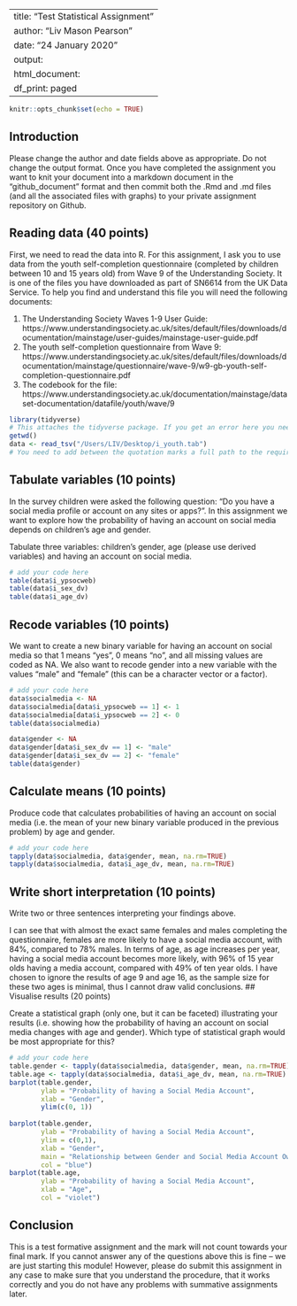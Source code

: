 
---
title: "Test Statistical Assignment"
author: "Liv Mason Pearson"
date: "24 January 2020"
output:
  html_document:
    df_print: paged
---
  
  ```r
knitr::opts_chunk$set(echo = TRUE)
```

## Introduction

Please change the author and date fields above as appropriate. Do not change the output format. Once you have completed the assignment you want to knit your document into a markdown document in the "github_document" format and then commit both the .Rmd and .md files (and all the associated files with graphs) to your private assignment repository on Github.

## Reading data (40 points)

First, we need to read the data into R. For this assignment, I ask you to use data from the youth self-completion questionnaire (completed by children between 10 and 15 years old) from Wave 9 of the Understanding Society. It is one of the files you have downloaded as part of SN6614 from the UK Data Service. To help you find and understand this file you will need the following documents:
  
  1) The Understanding Society Waves 1-9 User Guide: https://www.understandingsociety.ac.uk/sites/default/files/downloads/documentation/mainstage/user-guides/mainstage-user-guide.pdf
2) The youth self-completion questionnaire from Wave 9: https://www.understandingsociety.ac.uk/sites/default/files/downloads/documentation/mainstage/questionnaire/wave-9/w9-gb-youth-self-completion-questionnaire.pdf
3) The codebook for the file: https://www.understandingsociety.ac.uk/documentation/mainstage/dataset-documentation/datafile/youth/wave/9


```r
library(tidyverse)
# This attaches the tidyverse package. If you get an error here you need to install the package first. 
getwd()
data <- read_tsv("/Users/LIV/Desktop/i_youth.tab")
# You need to add between the quotation marks a full path to the required file on your computer.
```

## Tabulate variables (10 points)

In the survey children were asked the following question: "Do you have a social media profile or account on any sites or apps?". In this assignment we want to explore how the probability of having an account on social media depends on children's age and gender.

Tabulate three variables: children's gender, age (please use derived variables) and having an account on social media.

```r
# add your code here
table(data$i_ypsocweb)
table(data$i_sex_dv)
table(data$i_age_dv)
```

## Recode variables (10 points)

We want to create a new binary variable for having an account on social media so that 1 means "yes", 0 means "no", and all missing values are coded as NA. We also want to recode gender into a new variable with the values "male" and "female" (this can be a character vector or a factor).

```r
# add your code here
data$socialmedia <- NA
data$socialmedia[data$i_ypsocweb == 1] <- 1
data$socialmedia[data$i_ypsocweb == 2] <- 0
table(data$socialmedia)

data$gender <- NA
data$gender[data$i_sex_dv == 1] <- "male"
data$gender[data$i_sex_dv == 2] <- "female"
table(data$gender)
```

## Calculate means (10 points)

Produce code that calculates probabilities of having an account on social media (i.e. the mean of your new binary variable produced in the previous problem) by age and gender. 

```r
# add your code here
tapply(data$socialmedia, data$gender, mean, na.rm=TRUE)
tapply(data$socialmedia, data$i_age_dv, mean, na.rm=TRUE)
```

## Write short interpretation (10 points)

Write two or three sentences interpreting your findings above.

I can see that with almost the exact same females and males completing the questionnaire, females are more likely to have a social media account, with 84%, compared to 78% males. In terms of age, as age increases per year, having a social media account becomes more likely, with 96% of 15 year olds having a media account, compared with 49% of ten year olds. I have chosen to ignore the results of age 9 and age 16, as the sample size for these two ages is minimal, thus I cannot draw valid conclusions.
## Visualise results (20 points)

Create a statistical graph (only one, but it can be faceted) illustrating your results (i.e. showing how the probability of having an account on social media changes with age and gender). Which type of statistical graph would be most appropriate for this?
  
```r
# add your code here
table.gender <- tapply(data$socialmedia, data$gender, mean, na.rm=TRUE)
table.age <- tapply(data$socialmedia, data$i_age_dv, mean, na.rm=TRUE)
barplot(table.gender,
        ylab = "Probability of having a Social Media Account",
        xlab = "Gender",
        ylim(c(0, 1))
        
barplot(table.gender,
        ylab = "Probability of having a Social Media Account",
        ylim = c(0,1),
        xlab = "Gender",
        main = "Relationship between Gender and Social Media Account Ownership",
        col = "blue")
barplot(table.age,
        ylab = "Probability of having a Social Media Account",
        xlab = "Age",
        col = "violet")
```

## Conclusion

This is a test formative assignment and the mark will not count towards your final mark. If you cannot answer any of the questions above this is fine -- we are just starting this module! However, please do submit this assignment in any case to make sure that you understand the procedure, that it works correctly and you do not have any problems with summative assignments later.
